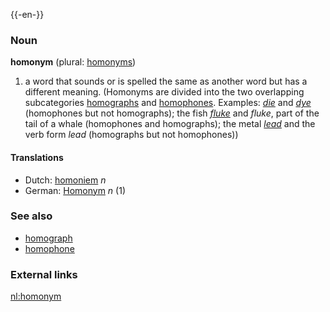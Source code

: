 {{wikipedia}}
{{-en-}}
===Noun===
'''homonym''' (plural: [[homonyms]])

# a word that sounds or is spelled the same as another word but has a different meaning. (Homonyms are divided into the two overlapping subcategories [[homograph]]s and [[homophone]]s. Examples: ''[[die]]'' and ''[[dye]]'' (homophones but not homographs); the fish ''[[fluke]]'' and ''fluke'', part of the tail of a whale (homophones and homographs); the metal ''[[lead]]'' and the verb form ''lead'' (homographs but not homophones))

==== Translations ====
*Dutch: [[homoniem]] ''n''
*German: [[Homonym]] ''n'' (1)

===See also===
*[[homograph]]
*[[homophone]]

===External links===
{{pedialite}}

[[nl:homonym]]